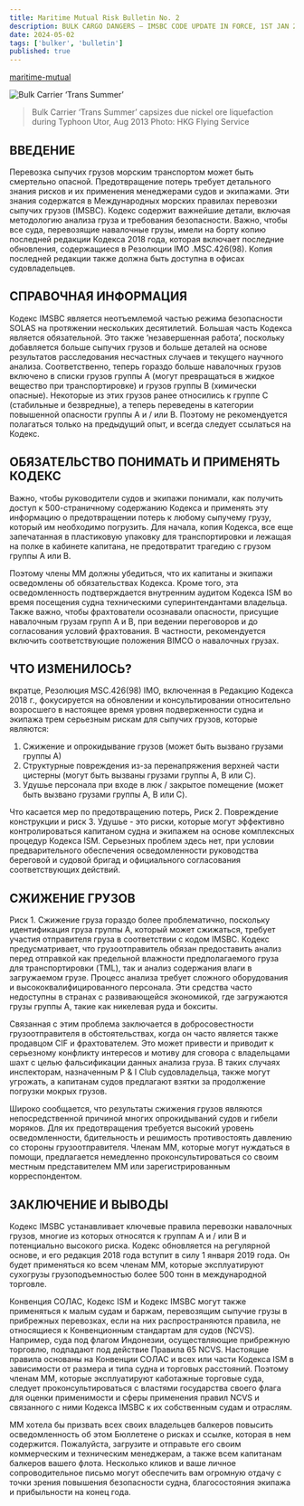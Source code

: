 ```yaml
---
title: Maritime Mutual Risk Bulletin No. 2
description: BULK CARGO DANGERS – IMSBC CODE UPDATE IN FORCE, 1ST JAN 2019
date: 2024-05-02
tags: ['bulker', 'bulletin']
published: true
---
```


[maritime-mutual](https://maritime-mutual.com/blog/2018/11/22/bulk-cargo-dangers-imsbc-code-update-in-force-1st-jan-2019/)

![Bulk Carrier ‘Trans Summer’](https://maritime-mutual.com/wp-content/uploads/2018/11/Nickel-Ore-ship-capsize-photo.jpg)

> Bulk Carrier ‘Trans Summer’ capsizes due nickel ore liquefaction during
> Typhoon Utor, Aug 2013 Photo: HKG Flying Service

## ВВЕДЕНИЕ

Перевозка сыпучих грузов морским транспортом может быть смертельно опасной.
Предотвращение потерь требует детального знания рисков и их применения
менеджерами судов и экипажами. Эти знания содержатся в Международных морских
правилах перевозки сыпучих грузов (IMSBC). Кодекс содержит важнейшие детали,
включая методологию анализа груза и требования безопасности. Важно, чтобы все
суда, перевозящие навалочные грузы, имели на борту копию последней редакции
Кодекса 2018 года, которая включает последние обновления, содержащиеся в
Резолюции IMO .MSC.426(98). Копия последней редакции также должна быть доступна
в офисах судовладельцев.

## СПРАВОЧНАЯ ИНФОРМАЦИЯ

Кодекс IMSBC является неотъемлемой частью режима безопасности SOLAS на
протяжении нескольких десятилетий. Большая часть Кодекса является обязательной.
Это также ‘незавершенная работа’, поскольку добавляется больше сыпучих грузов и
больше деталей на основе результатов расследования несчастных случаев и текущего
научного анализа. Соответственно, теперь гораздо больше навалочных грузов
включено в списки грузов группы А (могут превращаться в жидкое вещество при
транспортировке) и грузов группы В (химически опасные). Некоторые из этих грузов
ранее относились к группе C (стабильные и безвредные), а теперь переведены в
категории повышенной опасности группы A и / или B. Поэтому не рекомендуется
полагаться только на предыдущий опыт, и всегда следует ссылаться на Кодекс.

## ОБЯЗАТЕЛЬСТВО ПОНИМАТЬ И ПРИМЕНЯТЬ КОДЕКС

Важно, чтобы руководители судов и экипажи понимали, как получить доступ к
500-страничному содержанию Кодекса и применять эту информацию о предотвращении
потерь к любому сыпучему грузу, который им необходимо погрузить. Для начала,
копия Кодекса, все еще запечатанная в пластиковую упаковку для транспортировки и
лежащая на полке в кабинете капитана, не предотвратит трагедию с грузом группы A
или B.

Поэтому члены MM должны убедиться, что их капитаны и экипажи осведомлены об
обязательствах Кодекса. Кроме того, эта осведомленность подтверждается
внутренним аудитом Кодекса ISM во время посещения судна техническими
суперинтендантами владельца. Также важно, чтобы фрахтователи осознавали
опасности, присущие навалочным грузам групп А и В, при ведении переговоров и до
согласования условий фрахтования. В частности, рекомендуется включить
соответствующие положения BIMCO о навалочных грузах.

## ЧТО ИЗМЕНИЛОСЬ?

вкратце, Резолюция MSC.426(98) IMO, включенная в Редакцию Кодекса 2018 г.,
фокусируется на обновлении и консультировании относительно возросшего в
настоящее время уровня подверженности судна и экипажа трем серьезным рискам для
сыпучих грузов, которые являются:

1. Сжижение и опрокидывание грузов (может быть вызвано грузами группы А)
2. Структурные повреждения из-за перенапряжения верхней части цистерны (могут
   быть вызваны грузами группы A, B или C).
3. Удушье персонала при входе в люк / закрытое помещение (может быть вызвано
   грузами группы A, B или C).

Что касается мер по предотвращению потерь, Риск 2. Повреждение конструкции и
риск 3. Удушье - это риски, которые могут эффективно контролироваться капитаном
судна и экипажем на основе комплексных процедур Кодекса ISM. Серьезных проблем
здесь нет, при условии предварительного обеспечения осведомленности руководства
береговой и судовой бригад и официального согласования соответствующих действий.

## СЖИЖЕНИЕ ГРУЗОВ

Риск 1. Сжижение груза гораздо более проблематично, поскольку идентификация
груза группы А, который может сжижаться, требует участия отправителя груза в
соответствии с кодом IMSBC. Кодекс предусматривает, что грузоотправитель обязан
предоставить анализ перед отправкой как предельной влажности предполагаемого
груза для транспортировки (TML), так и анализ содержания влаги в загружаемом
грузе. Процесс анализа требует сложного оборудования и высококвалифицированного
персонала. Эти средства часто недоступны в странах с развивающейся экономикой,
где загружаются грузы группы А, такие как никелевая руда и бокситы.

Связанная с этим проблема заключается в добросовестности грузоотправителя в
обстоятельствах, когда он часто является также продавцом CIF и фрахтователем.
Это может привести и приводит к серьезному конфликту интересов и мотиву для
сговора с владельцами шахт с целью фальсификации данных анализа груза. В таких
случаях инспекторам, назначенным P & I Club судовладельца, также могут угрожать,
а капитанам судов предлагают взятки за продолжение погрузки мокрых грузов.

Широко сообщается, что результаты сжижения грузов являются непосредственной
причиной многих опрокидываний судов и гибели моряков. Для их предотвращения
требуется высокий уровень осведомленности, бдительность и решимость
противостоять давлению со стороны грузоотправителя. Членам MM, которые могут
нуждаться в помощи, предлагается немедленно проконсультироваться со своим
местным представителем MM или зарегистрированным корреспондентом.

## ЗАКЛЮЧЕНИЕ И ВЫВОДЫ

Кодекс IMSBC устанавливает ключевые правила перевозки навалочных грузов, многие
из которых относятся к группам A и / или B и потенциально высокого риска. Кодекс
обновляется на регулярной основе, и его редакция 2018 года вступит в силу 1
января 2019 года. Он будет применяться ко всем членам MM, которые эксплуатируют
сухогрузы грузоподъемностью более 500 тонн в международной торговле.

Конвенция СОЛАС, Кодекс ISM и Кодекс IMSBC могут также применяться к малым судам
и баржам, перевозящим сыпучие грузы в прибрежных перевозках, если на них
распространяются правила, не относящиеся к Конвенционным стандартам для судов
(NCVS). Например, суда под флагом Индонезии, осуществляющие прибрежную торговлю,
подпадают под действие Правила 65 NCVS. Настоящие правила основаны на Конвенции
СОЛАС и всех или части Кодекса ISM в зависимости от размера и типа судна и
торговых расстояний. Поэтому членам MM, которые эксплуатируют каботажные
торговые суда, следует проконсультироваться с властями государства своего флага
для оценки применимости и сферы применения правил NCVS и связанного с ними
Кодекса IMSBC к их собственным судам и отраслям.

MM хотела бы призвать всех своих владельцев балкеров повысить осведомленность об
этом Бюллетене о рисках и ссылке, которая в нем содержится. Пожалуйста,
загрузите и отправьте его своим коммерческим и техническим менеджерам, а также
всем капитанам балкеров вашего флота. Несколько кликов и ваше личное
сопроводительное письмо могут обеспечить вам огромную отдачу с точки зрения
повышения безопасности судна, благосостояния экипажа и прибыльности на конец
года.
